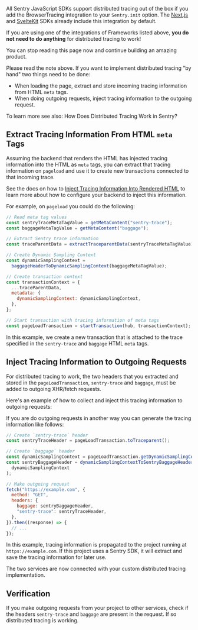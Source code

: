 <!--

NOTE

This page is not yet visible in the docs, as the apis used here are not public.
We will implement "Tracing without Performance" for Javascript Browser first,
then revisit this page and change it to match the new official apis to use.

-->

<Alert title="Note" level="note">

All Sentry JavaScript SDKs support distributed tracing out of the box if you add the <PlatformLink to="/performance/instrumentation/automatic-instrumentation/">BrowserTracing</PlatformLink> integration to your `Sentry.init` option. The [Next.js](/platforms/javascript/guides/nextjs/) and [SvelteKit](/platforms/javascript/guides/sveltekit/) SDKs already include this integration by default.

If you are using one of the integrations of Frameworks listed above, **you do not need to do anything** for distributed tracing to work!

You can stop reading this page now and continue building an amazing product.

</Alert>

Please read the note above. If you want to implement distributed tracing "by hand" two things need to be done:

- When loading the page, extract and store incoming tracing information from HTML `meta` tags.
- When doing outgoing requests, inject tracing information to the outgoing request.

To learn more see also: <PlatformLink to="/distributed-tracing/#how-does-distributed-tracing-work-in-sentry">How Does Distributed Tracing Work in Sentry?</PlatformLink>

## Extract Tracing Information From HTML `meta` Tags

Assuming the backend that renders the HTML has injected tracing information into the HTML as `meta` tags, you can extract that tracing information on `pageload` and use it to create new transactions connected to that incoming trace.

See the docs on how to [Inject Tracing Information Into Rendered HTML](/platforms/python/distributed-tracing/instrumentation/custom-instrumentation/#inject-tracing-information-into-rendered-html) to learn more about how to configure your backend to inject this information.

For example, on `pageload` you could do the following:

```javascript
// Read meta tag values
const sentryTraceMetaTagValue = getMetaContent("sentry-trace");
const baggageMetaTagValue = getMetaContent("baggage");

// Extract Sentry trace information
const traceParentData = extractTraceparentData(sentryTraceMetaTagValue);

// Create Dynamic Sampling Context
const dynamicSamplingContext =
  baggageHeaderToDynamicSamplingContext(baggageMetaTagValue);

// Create transaction context
const transactionContext = {
  ...traceParentData,
  metadata: {
    dynamicSamplingContext: dynamicSamplingContext,
  },
};

// Start transaction with tracing information of meta tags
const pageLoadTransaction = startTransaction(hub, transactionContext);
```

In this example, we create a new transaction that is attached to the trace specified in the `sentry-trace` and `baggage` HTML `meta` tags.

## Inject Tracing Information to Outgoing Requests

For distributed tracing to work, the two headers that you extracted and stored in the `pageLoadTransaction`, `sentry-trace` and `baggage`, must be added to outgoing XHR/fetch requests.

Here's an example of how to collect and inject this tracing information to outgoing requests:

If you are do outgoing requests in another way you can generate the tracing information like follows:

```javascript
// Create `sentry-trace` header
const sentryTraceHeader = pageLoadTransaction.toTraceparent();

// Create `baggage` header
const dynamicSamplingContext = pageLoadTransaction.getDynamicSamplingContext();
const sentryBaggageHeader = dynamicSamplingContextToSentryBaggageHeader(
  dynamicSamplingContext
);

// Make outgoing request
fetch("https://example.com", {
  method: "GET",
  headers: {
    baggage: sentryBaggageHeader,
    "sentry-trace": sentryTraceHeader,
  },
}).then((response) => {
  // ...
});
```

In this example, tracing information is propagated to the project running at `https://example.com`. If this project uses a Sentry SDK, it will extract and save the tracing information for later use.

The two services are now connected with your custom distributed tracing implementation.

## Verification

If you make outgoing requests from your project to other services, check if the headers `sentry-trace` and `baggage` are present in the request. If so distributed tracing is working.
